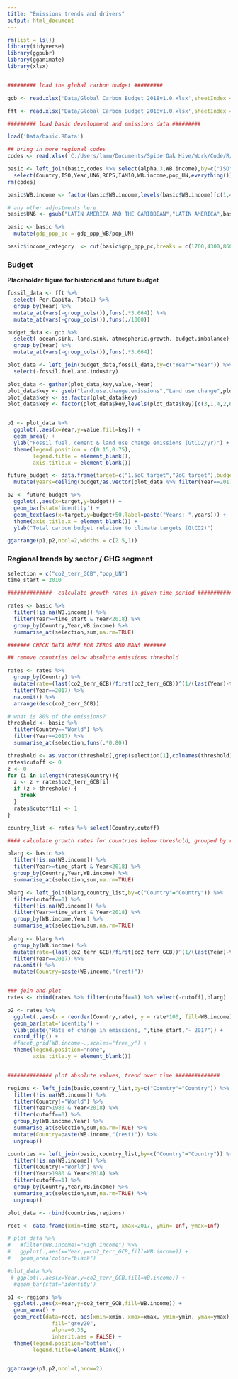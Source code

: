```yaml
---
title: "Emissions trends and drivers"
output: html_document
---
```


```r

rm(list = ls())
library(tidyverse)
library(ggpubr)
library(gganimate)
library(xlsx)


######### load the global carbon budget ######### 

gcb <- read.xlsx('Data/Global_Carbon_Budget_2018v1.0.xlsx',sheetIndex = 'Global Carbon Budget',startRow = 20,endRow = 79,colIndex = 1:7)

fft <- read.xlsx('Data/Global_Carbon_Budget_2018v1.0.xlsx',sheetIndex = 'Fossil Emissions by Fuel Type',startRow = 13,endRow = 2017,colIndex = 1:8)

######### load basic development and emissions data ######### 

load('Data/basic.RData')

## bring in more regional codes
codes <- read.xlsx('C:/Users/lamw/Documents/SpiderOak Hive/Work/Code/R/.Place names and codes/output/ISOcodes.xlsx',sheetName = 'ISO_master')

basic <- left_join(basic,codes %>% select(alpha.3,WB.income),by=c("ISO"="alpha.3")) %>% 
  select(Country,ISO,Year,UN6,RCP5,IAM10,WB.income,pop_UN,everything())
rm(codes)

basic$WB.income <- factor(basic$WB.income,levels(basic$WB.income)[c(1,4,3,2)])

# any other adjustments here
basic$UN6 <- gsub("LATIN AMERICA AND THE CARIBBEAN","LATIN AMERICA",basic$UN6)

basic <- basic %>% 
  mutate(gdp_ppp_pc = gdp_ppp_WB/pop_UN)

basic$income_category  <- cut(basic$gdp_ppp_pc,breaks = c(1700,4300,8600,15000,29000,150000),dig.lab=10,include.lowest=TRUE)


```

### Budget

<strong>Placeholder figure for historical and future budget</strong>

```r

fossil_data <- fft %>% 
  select(-Per.Capita,-Total) %>% 
  group_by(Year) %>% 
  mutate_at(vars(-group_cols()),funs(.*3.664)) %>% 
  mutate_at(vars(-group_cols()),funs(./1000))

budget_data <- gcb %>% 
  select(-ocean.sink,-land.sink,-atmospheric.growth,-budget.imbalance) %>% 
  group_by(Year) %>% 
  mutate_at(vars(-group_cols()),funs(.*3.664))

plot_data <- left_join(budget_data,fossil_data,by=c("Year"="Year")) %>% 
  select(-fossil.fuel.and.industry)

plot_data <- gather(plot_data,key,value,-Year)
plot_data$key <- gsub("land.use.change.emissions","Land use change",plot_data$key)
plot_data$key <- as.factor(plot_data$key)
plot_data$key <- factor(plot_data$key,levels(plot_data$key)[c(3,1,4,2,6,5)])


p1 <- plot_data %>% 
  ggplot(.,aes(x=Year,y=value,fill=key)) +
  geom_area() +
  ylab("Fossil fuel, cement & land use change emissions (GtCO2/yr)") +
  theme(legend.position = c(0.15,0.75),
        legend.title = element_blank(),
        axis.title.x = element_blank())

future_budget <- data.frame(target=c("1.5oC target","2oC target"),budget=c(500,1000)) %>% 
  mutate(years=ceiling(budget/as.vector(plot_data %>% filter(Year==2017) %>% summarise(total=sum(value)) %>% select(-Year))[[1]]))

p2 <- future_budget %>% 
  ggplot(.,aes(x=target,y=budget)) +
  geom_bar(stat='identity') +
  geom_text(aes(x=target,y=budget+50,label=paste("Years: ",years))) +
  theme(axis.title.x = element_blank()) +
  ylab("Total carbon budget relative to climate targets (GtCO2)")

ggarrange(p1,p2,ncol=2,widths = c(2.5,1))

```

### Regional trends by sector / GHG segment

```r

selection = c("co2_terr_GCB","pop_UN")
time_start = 2010

##############  calculate growth rates in given time period ############## 

rates <- basic %>% 
  filter(!is.na(WB.income)) %>% 
  filter(Year>=time_start & Year<2018) %>% 
  group_by(Country,Year,WB.income) %>% 
  summarise_at(selection,sum,na.rm=TRUE)

####### CHECK DATA HERE FOR ZEROS AND NANS ####### 

## remove countries below absolute emissions threshold

rates <- rates %>% 
  group_by(Country) %>% 
  mutate(rate=(last(co2_terr_GCB)/first(co2_terr_GCB))^(1/(last(Year)-time_start+1))-1) %>% 
  filter(Year==2017) %>% 
  na.omit() %>% 
  arrange(desc(co2_terr_GCB))

# what is 80% of the emissions?
threshold <- basic %>% 
  filter(Country=="World") %>% 
  filter(Year==2017) %>% 
  summarise_at(selection,funs(.*0.80))

threshold <- as.vector(threshold[,grep(selection[1],colnames(threshold))])
rates$cutoff <- 0
z <- 0
for (i in 1:length(rates$Country)){
  z <- z + rates$co2_terr_GCB[i]
  if (z > threshold) {
    break
  }
  rates$cutoff[i] <- 1
}

country_list <- rates %>% select(Country,cutoff)

#### calculate growth rates for countries below threshold, grouped by region ####

blarg <- basic %>% 
  filter(!is.na(WB.income)) %>% 
  filter(Year>=time_start & Year<2018) %>% 
  group_by(Country,Year,WB.income) %>% 
  summarise_at(selection,sum,na.rm=TRUE)

blarg <- left_join(blarg,country_list,by=c("Country"="Country")) %>% 
  filter(cutoff==0) %>% 
  filter(!is.na(WB.income)) %>% 
  filter(Year>=time_start & Year<2018) %>% 
  group_by(WB.income,Year) %>% 
  summarise_at(selection,sum,na.rm=TRUE)
  
blarg <- blarg %>% 
  group_by(WB.income) %>% 
  mutate(rate=(last(co2_terr_GCB)/first(co2_terr_GCB))^(1/(last(Year)-time_start+1))-1) %>% 
  filter(Year==2017) %>% 
  na.omit() %>% 
  mutate(Country=paste(WB.income,"(rest)"))


### join and plot
rates <- rbind(rates %>% filter(cutoff==1) %>% select(-cutoff),blarg)

p2 <- rates %>% 
  ggplot(.,aes(x = reorder(Country,rate), y = rate*100, fill=WB.income)) +
  geom_bar(stat='identity') + 
  ylab(paste("Rate of change in emissions, ",time_start,"- 2017")) +
  coord_flip() +
  #facet_grid(WB.income~.,scales="free_y") +
  theme(legend.position="none",
        axis.title.y = element_blank()) 


############## plot absolute values, trend over time ############## 

regions <- left_join(basic,country_list,by=c("Country"="Country")) %>%
  filter(!is.na(WB.income)) %>% 
  filter(Country!="World") %>% 
  filter(Year>1980 & Year<2018) %>% 
  filter(cutoff==0) %>% 
  group_by(WB.income,Year) %>% 
  summarise_at(selection,sum,na.rm=TRUE) %>% 
  mutate(Country=paste(WB.income,"(rest)")) %>% 
  ungroup()

countries <- left_join(basic,country_list,by=c("Country"="Country")) %>%
  filter(!is.na(WB.income)) %>% 
  filter(Country!="World") %>% 
  filter(Year>1980 & Year<2018) %>% 
  filter(cutoff==1) %>% 
  group_by(Country,Year,WB.income) %>% 
  summarise_at(selection,sum,na.rm=TRUE) %>% 
  ungroup()

plot_data <- rbind(countries,regions)

rect <- data.frame(xmin=time_start, xmax=2017, ymin=-Inf, ymax=Inf)

# plot_data %>% 
#   #filter(WB.income!="High income") %>% 
#   ggplot(.,aes(x=Year,y=co2_terr_GCB,fill=WB.income)) +
#   geom_area(color="black")

#plot_data %>% 
 # ggplot(.,aes(x=Year,y=co2_terr_GCB,fill=WB.income)) +
  #geom_bar(stat='identity')

p1 <- regions %>%
  ggplot(.,aes(x=Year,y=co2_terr_GCB,fill=WB.income)) +
  geom_area() +
  geom_rect(data=rect, aes(xmin=xmin, xmax=xmax, ymin=ymin, ymax=ymax),
              fill="grey20",
              alpha=0.35,
              inherit.aes = FALSE) +
  theme(legend.position='bottom',
        legend.title=element_blank())


ggarrange(p1,p2,ncol=1,nrow=2)


```




